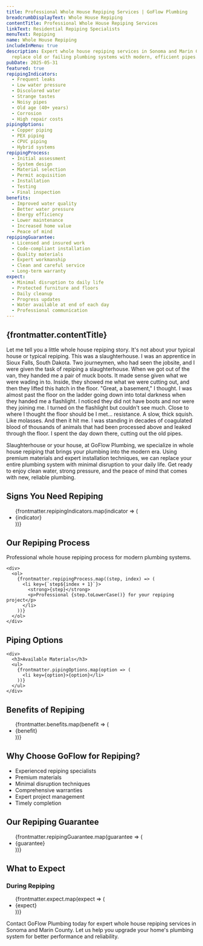 ```yaml
---
title: Professional Whole House Repiping Services | GoFlow Plumbing
breadcrumbDisplayText: Whole House Repiping
contentTitle: Professional Whole House Repiping Services
linkText: Residential Repiping Specialists
menuText: Repiping
name: Whole House Repiping
includeInMenu: true
description: Expert whole house repiping services in Sonoma and Marin County. We
  replace old or failing plumbing systems with modern, efficient pipes.
pubDate: 2025-05-31
featured: true
repipingIndicators:
  - Frequent leaks
  - Low water pressure
  - Discolored water
  - Strange tastes
  - Noisy pipes
  - Old age (40+ years)
  - Corrosion
  - High repair costs
pipingOptions:
  - Copper piping
  - PEX piping
  - CPVC piping
  - Hybrid systems
repipingProcess:
  - Initial assessment
  - System design
  - Material selection
  - Permit acquisition
  - Installation
  - Testing
  - Final inspection
benefits:
  - Improved water quality
  - Better water pressure
  - Energy efficiency
  - Lower maintenance
  - Increased home value
  - Peace of mind
repipingGuarantee:
  - Licensed and insured work
  - Code-compliant installation
  - Quality materials
  - Expert workmanship
  - Clean and careful service
  - Long-term warranty
expect:
  - Minimal disruption to daily life
  - Protected furniture and floors
  - Daily cleanup
  - Progress updates
  - Water available at end of each day
  - Professional communication
---
```


<article>
  <h1>{frontmatter.contentTitle}</h1>
  <p>
    Let me tell you a little whole house repiping story.
    It's not about your typical house or typical repiping.
    This was a slaughterhouse.
    I was an apprentice in Sioux Falls, South Dakota.
    Two journeymen, who had seen the jobsite, and I were given the task of repiping a slaughterhouse.
    When we got out of the van, they handed me a pair of muck boots.
    It made sense given what we were wading in to.
    Inside, they showed me what we were cutting out, and then they lifted this hatch in the floor.
    "Great, a basement," I thought. I was almost past the floor on the ladder going down into total darkness when they handed me a flashlight.
    I noticed they did not have boots and nor were they joining me. I turned on the flashlight but couldn't see much.
    Close to where I thought the floor should be I met… resistance. A slow, thick squish. Like molasses. And then it hit me.
    I was standing in decades of coagulated blood of thousands of animals that had been processed above and leaked through the floor.
    I spent the day down there, cutting out the old pipes.
  </p>
  <p>
    Slaughterhouse or your house, at GoFlow Plumbing, we specialize in whole house repiping that brings your plumbing into the modern era.
    Using premium materials and expert installation techniques, we can replace your entire plumbing system with minimal disruption to your daily life.
    Get ready to enjoy clean water, strong pressure, and the peace of mind that comes with new, reliable plumbing.
  </p>

  <section>
    <h2>Signs You Need Repiping</h2>
    <ul>
      {frontmatter.repipingIndicators.map(indicator => (
        <li key={indicator}>{indicator}</li>
      ))}
    </ul>
  </section>

  <section>
    <h2>Our Repiping Process</h2>
    <p>Professional whole house repiping process for modern plumbing systems.</p>

    <div>
      <ol>
        {frontmatter.repipingProcess.map((step, index) => (
          <li key={`step${index + 1}`}>
            <strong>{step}</strong>
            <p>Professional {step.toLowerCase()} for your repiping project</p>
          </li>
        ))}
      </ol>
    </div>
  </section>

  <section>
    <h2>Piping Options</h2>

    <div>
      <h3>Available Materials</h3>
      <ul>
        {frontmatter.pipingOptions.map(option => (
          <li key={option}>{option}</li>
        ))}
      </ul>
    </div>
  </section>

  <section>
    <h2>Benefits of Repiping</h2>
    <ul>
      {frontmatter.benefits.map(benefit => (
        <li key={benefit}>{benefit}</li>
      ))}
    </ul>
  </section>

  <section>
    <h2>Why Choose GoFlow for Repiping?</h2>
    <ul>
      <li>Experienced repiping specialists</li>
      <li>Premium materials</li>
      <li>Minimal disruption techniques</li>
      <li>Comprehensive warranties</li>
      <li>Expert project management</li>
      <li>Timely completion</li>
    </ul>
  </section>

  <section>
    <h2>Our Repiping Guarantee</h2>
    <ul>
      {frontmatter.repipingGuarantee.map(guarantee => (
        <li key={guarantee}>{guarantee}</li>
      ))}
    </ul>
  </section>

  <section>
    <h2>What to Expect</h2>
    <div>
      <h3>During Repiping</h3>
      <ul>
        {frontmatter.expect.map(expect => (
          <li key={expect}>{expect}</li>
        ))}
      </ul>
    </div>
  </section>

  <section>
    <p>
      Contact GoFlow Plumbing today for expert whole house repiping services in Sonoma and Marin County. Let us help you upgrade your home's plumbing system for better performance and reliability.
    </p>
  </section>
</article>
